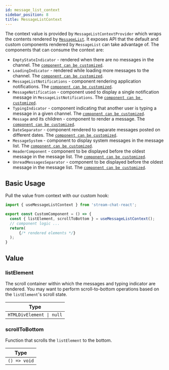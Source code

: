```yaml
---
id: message_list_context
sidebar_position: 8
title: MessageListContext
---
```


The context value is provided by `MessageListContextProvider` which wraps the contents rendered by [`MessageList`](../core-components/message-list.mdx). It exposes API that the default and custom components rendered by `MessageList` can take advantage of. The components that can consume the context are:

- `EmptyStateIndicator` - rendered when there are no messages in the channel. The [`component can be customized`](./component-context.mdx#emptystateindicator).
- `LoadingIndicator` - rendered while loading more messages to the channel. The [`component can be customized`](./component-context.mdx#loadingindicator).
- `MessageListNotifications` - component rendering application notifications. The [`component can be customized`](./component-context.mdx#messagelistnotifications).
- `MessageNotification` - component used to display a single notification message in `MessageListNotifications`. The [`component can be customized`](./component-context.mdx#messagenotification).
- `TypingIndicator` - component indicating that another user is typing a message in a given channel. The [`component can be customized`](./component-context.mdx#typingindicator).
- `Message` and its children - component to render a message. The [`component can be customized`](./component-context.mdx#message).
- `DateSeparator` - component rendered to separate messages posted on different dates. The [`component can be customized`](./component-context.mdx#dateseparator).
- `MessageSystem` - component to display system messages in the message list. The [`component can be customized`](./component-context.mdx#messagesystem).
- `HeaderComponent` - component to be displayed before the oldest message in the message list. The [`component can be customized`](./component-context.mdx#headercomponent).
- `UnreadMessagesSeparator` - component to be displayed before the oldest message in the message list. The [`component can be customized`](./component-context.mdx#unreadmessagesseparator).

## Basic Usage

Pull the value from context with our custom hook:

```jsx
import { useMessageListContext } from 'stream-chat-react';

export const CustomComponent = () => {
  const { listElement, scrollToBottom } = useMessageListContext();
  // component logic ...
  return(
      {/* rendered elements */}
  );
}
```

## Value

### listElement

The scroll container within which the messages and typing indicator are rendered. You may want to perform scroll-to-bottom operations based on the `listElement`'s scroll state.

| Type                     |
|--------------------------|
| `HTMLDivElement \| null` |

### scrollToBottom

Function that scrolls the `listElement` to the bottom.

| Type         |
|--------------|
| `() => void` |
